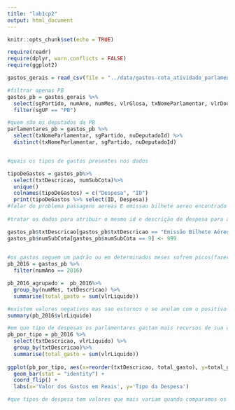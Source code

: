 ```yaml
---
title: "lab1cp2"
output: html_document
---
```


```r
knitr::opts_chunk$set(echo = TRUE)
```
```r
require(readr)
require(dplyr, warn.conflicts = FALSE)
require(ggplot2)
```

```r
gastos_gerais = read_csv(file = "../data/gastos-cota_atividade_parlamentar.csv")
```
```r
#filtrar apenas PB
gastos_pb = gastos_gerais %>%
  select(sgPartido, numAno, numMes, vlrGlosa, txNomeParlamentar, vlrDocumento, txtDescricao, txtFornecedor, vlrLiquido, txtPassageiro, txtTrecho, sgUF, nuDeputadoId, numSubCota) %>%
  filter(sgUF == "PB")

#quem são os deputados da PB
parlamentares_pb = gastos_pb %>%
  select(txNomeParlamentar, sgPartido, nuDeputadoId) %>%
  distinct(txNomeParlamentar, sgPartido, nuDeputadoId)


#quais os tipos de gastos presentes nos dados

tipoDeGastos = gastos_pb%>%
  select(txtDescricao, numSubCota)%>%
  unique()
  colnames(tipoDeGastos) = c("Despesa", "ID")
  print(tipoDeGastos %>% select(ID, Despesa))
#falar do problema passagens aereas E emissao bilhete aereo encontrado na tabela acima
  
#tratar os dados para atribuir o mesmo id e descrição de despesa para as viagens aereas

gastos_pb$txtDescricao[gastos_pb$txtDescricao == "Emissão Bilhete Aéreo"] <- "PASSAGENS AÉREAS"
gastos_pb$numSubCota[gastos_pb$numSubCota == 9] <- 999

  
#os gastos seguem um padrão ou em determinados meses sofrem picos(fazer grafico de pontos interligados)
pb_2016 = gastos_pb %>%
  filter(numAno == 2016)

pb_2016_agrupado =  pb_2016%>%
  group_by(numMes, txtDescricao) %>%
  summarise(total_gasto = sum(vlrLiquido))

#existem valores negativos mas sao estornos e se anulam com o positivo correspondente
summary(pb_2016$vlrLiquido)

#em que tipo de despesas os parlamentares gastam mais recursos de sua cota(media OU para cada dep conta +1 na categoria que ele mais gastou e vê qual categoria tem maior valor empilhado)
pb_por_tipo = pb_2016 %>%
  select(txtDescricao, vlrLiquido) %>%
  group_by(txtDescricao)%>%
  summarise(total_gasto = sum(vlrLiquido))
  
ggplot(pb_por_tipo, aes(x=reorder(txtDescricao, total_gasto), y=total_gasto)) + 
  geom_bar(stat = "identity") + 
  coord_flip() +
  labs(x='Valor dos Gastos em Reais', y='Tipo da Despesa')

#que tipos de despesa tem valores que mais variam quando comparamos os deputados
  
  
```




